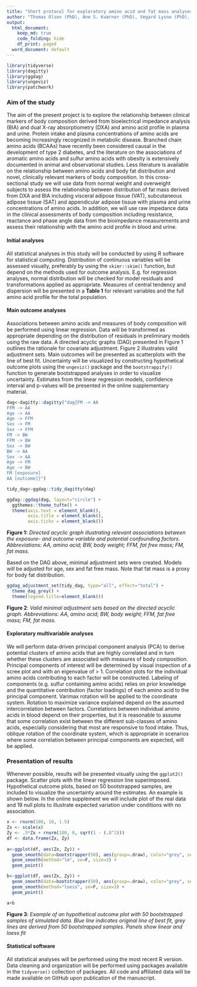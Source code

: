 ```yaml
---
title: "Short protocol for exploratory amino acid and fat mass analyses"
author: "Thomas Olsen (PhD), Ane S. Kværner (PhD), Vegard Lysne (PhD), Kathrine J. Vinknes (PhD)"
output:
  html_document:
    keep_md: true
    code_folding: hide
    df_print: paged
  word_document: default
---
```


```r
library(tidyverse)
library(dagitty) 
library(ggdag)
library(ungeviz)
library(patchwork)
```


### Aim of the study

The aim of the present project is to explore the relationship between clinical markers of body composition derived from bioelectrical impedance analysis (BIA) and dual X-ray absorptiometry (DXA) and amino acid profile in plasma and urine. Protein intake and plasma concentrations of amino acids are becoming increasingly recognized in metabolic disease. Branched chain amino acids (BCAAs) have recently been considered causal in the development of type 2 diabetes, and the literature on the associations of aromatic amino acids and sulfur amino acids with obesity is extensively documented in animal and observational studies. Less literature is available on the relationship between amino acids and body fat distribution and novel, clinically relevant markers of body composition. In this cross-sectional study we will use data from normal weight and overweight subjects to assess the relationship between distribution of fat mass derived from DXA and BIA including visceral adipose tissue (VAT), subcutaneous adipose tissue (SAT) and appendicular adipose tissue with plasma and urine concentrations of amino acids. In addition, we will use raw impedance data in the clinical assessments of body composition including resistance, reactance and phase angle data from the bioimpedance measurements and assess their relationship with the amino acid profile in blood and urine.

#### Initial analyses

All statistical analyses in this study will be conducted by using R software for statistical computing. Distribution of continuous variables will be assessed visually, preferably by using the  `skimr::skim()` function, but depend on the methods used for outcome analysis. E.g. for regression analyses, normal distribution will be checked for model residuals and transformations applied as appropriate. Measures of central tendency and dispersion will be presented in a <b>Table 1</b> for relevant variables and the full amino acid profile for the total population.

#### Main outcome analyses

Associations between amino acids and measures of body composition will be performed using linear regression. Data will be transformed as appropriate depending on the distribution of residuals in preliminary models using the raw data. A directed acyclic graphs (DAG) presented in Figure 1 outlines the rationale for covariate adjustment. Figure 2 illustrates valid adjustment sets. Main outcomes will be presented as scatterplots with the line of best fit. Uncertainty will be visualized by constructing hypothetical outcome plots using the `ungeviz()` package and the `bootstrappify()` function to generate bootstrapped analyses in order to visualize uncertainty. Estimates from the linear regression models, confidence interval and p-values will be presented in the online supplementary material. 


```r
dag<-dagitty::dagitty("dag{FM -> AA
FFM -> AA
Age -> AA
Age -> FFM
Sex -> FM
Sex -> FFM
FM -> BW
FFM -> BW
Sex -> BW
BW -> AA
Sex -> AA
Age -> FM
Age -> BW
FM [exposure]
AA [outcome]}")

tidy_dag<-ggdag::tidy_dagitty(dag)

ggdag::ggdag(dag, layout="circle") +
  ggthemes::theme_tufte() +
  theme(axis.text = element_blank(),
        axis.title = element_blank(),
        axis.ticks = element_blank())
```

<b>Figure 1:</b> <i>Directed acyclic graph illustrating relevant associations between the exposure- and outcome variable and potential confounding factors. Abbreviations: AA, amino acid; BW, body weight; FFM, fat free mass; FM, fat mass.</i>

Based on the DAG above, minimal adjustment sets were created. Models will be adjusted for age, sex and fat free mass. Note that fat mass is a proxy for body fat distribution. 
```r
ggdag_adjustment_set(tidy_dag, type="all", effect="total") +
  theme_dag_grey() +
  theme(legend.title=element_blank())
```

<b>Figure 2</b>: <i>Valid minimal adjustment sets based on the directed acyclic graph. Abbreviations: AA, amino acid; BW, body weight; FFM, fat free mass; FM, fat mass.</i> 

#### Exploratory multivariable analyses

We will perform data-driven principal component analysis (PCA) to derive potential clusters of amino acids that are highly correlated and in turn whether these clusters are associated with measures of body composition. Principal components of interest will be determined by visual inspection of a scree plot and with an eigenvalue of > 1. Correlation plots for the individual amino acids contributing to each factor will be constructed. Labeling of components (e.g. sulfur containing amino acids) relies on prior knowledge and the quantitative contribution (factor loadings) of each amino acid to the principal component. Varimax rotation will be applied to the coordinate system. Rotation to maximize variance explained depend on the assumed intercorrelation between factors. Correlations between individual amino acids in blood depend on their properties, but it is reasonable to assume that some correlation exist between the different sub-classes of amino acids, especially considering that most are responsive to food intake. Thus, oblique rotation of the coordinate system, which is appropriate in scenarios where some correlation between principal components are expected, will be applied.

### Presentation of results

Whenever possible, results will be presented visually using the `ggplot2()` package. Scatter plots with the linear regression line superimposed. Hypothetical outcome plots, based on 50 bootstrapped samples, are included to visualize the uncertainty around the estimates. An example is shown below. In the online supplement we will include plot of the real data and 19 null plots to illustrate expected variation under conditions with no association.
  
```r
x <- rnorm(100, 10, 1.5)
Zx <- scale(x)
Zy <- .5*Zx + rnorm(100, 0, sqrt(1 - (.8^2)))
df <- data.frame(Zx, Zy)
 
a<-ggplot(df, aes(Zx, Zy)) +
  geom_smooth(data=bootstrapper(50), aes(group=.draw), color="grey", se=F, method="lm") +
  geom_smooth(method="lm", se=F, size=3) +
  geom_point() 

b<-ggplot(df, aes(Zx, Zy)) +
  geom_smooth(data=bootstrapper(50), aes(group=.draw), color="grey", se=F, method="lm") +
  geom_smooth(method="loess", se=F, size=3) +
  geom_point() 

a+b
```

<b>Figure 3</b>: <i>Example of an hypothetical outcome plot with 50 bootstrapped samples of simulated data. Blue line indicates original line of best fit, grey lines are derived from 50 bootstrapped samples. Panels show linear and loess fit</i>

#### Statistical software

All statistical analyses will be performed using the most recent R version. Data cleaning and organization will be performed using packages available in the `tidyverse()` collection of packages. All code and affiliated data will be made available on GitHub upon publication of the manuscript.   
